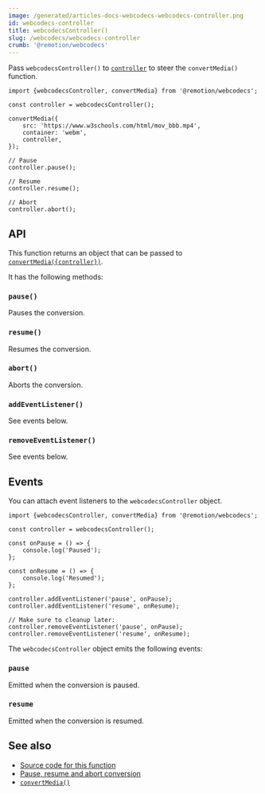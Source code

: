 ```yaml
---
image: /generated/articles-docs-webcodecs-webcodecs-controller.png
id: webcodecs-controller
title: webcodecsController()
slug: /webcodecs/webcodecs-controller
crumb: '@remotion/webcodecs'
---
```


Pass `webcodecsController()` to [`controller`](/docs/webcodecs/convert-media#controller) to steer the `convertMedia()` function.

```tsx twoslash title="Use webcodecsController()"
import {webcodecsController, convertMedia} from '@remotion/webcodecs';

const controller = webcodecsController();

convertMedia({
	src: 'https://www.w3schools.com/html/mov_bbb.mp4',
	container: 'webm',
	controller,
});

// Pause
controller.pause();

// Resume
controller.resume();

// Abort
controller.abort();
```

## API

This function returns an object that can be passed to [`convertMedia({controller})`](/docs/webcodecs/convert-media#controller).

It has the following methods:

### `pause()`

Pauses the conversion.

### `resume()`

Resumes the conversion.

### `abort()`

Aborts the conversion.

### `addEventListener()`

See events below.

### `removeEventListener()`

See events below.

## Events

You can attach event listeners to the `webcodecsController` object.

```tsx twoslash title="Use events"
import {webcodecsController, convertMedia} from '@remotion/webcodecs';

const controller = webcodecsController();

const onPause = () => {
	console.log('Paused');
};

const onResume = () => {
	console.log('Resumed');
};

controller.addEventListener('pause', onPause);
controller.addEventListener('resume', onResume);

// Make sure to cleanup later:
controller.removeEventListener('pause', onPause);
controller.removeEventListener('resume', onResume);
```

The `webcodecsController` object emits the following events:

### `pause`

Emitted when the conversion is paused.

### `resume`

Emitted when the conversion is resumed.

## See also

- [Source code for this function](https://github.com/remotion-dev/remotion/blob/main/packages/webcodecs/src/webcodecs-controller.ts)
- [Pause, resume and abort conversion](/docs/webcodecs/pause-resume-abort)
- [`convertMedia()`](/docs/webcodecs/convert-media)
